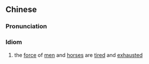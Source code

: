 {{also|人困马乏}}
==Chinese==
{{zh-forms|s=人困马乏}}

===Pronunciation===
{{zh-pron
|m=rénkùn-mǎfá
|cat=id
}}

===Idiom===
{{zh-idiom}}

# the [[force]] of [[men]] and [[horses]] are [[tired]] and [[exhausted]]